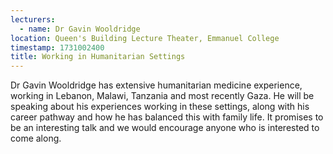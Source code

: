 ```yaml
---
lecturers:
  - name: Dr Gavin Wooldridge
location: Queen's Building Lecture Theater, Emmanuel College
timestamp: 1731002400
title: Working in Humanitarian Settings
---
```


Dr Gavin Wooldridge has extensive humanitarian medicine experience, working in
Lebanon, Malawi, Tanzania and most recently Gaza. He will be speaking about his
experiences working in these settings, along with his career pathway and how he
has balanced this with family life. It promises to be an interesting talk and we
would encourage anyone who is interested to come along.
